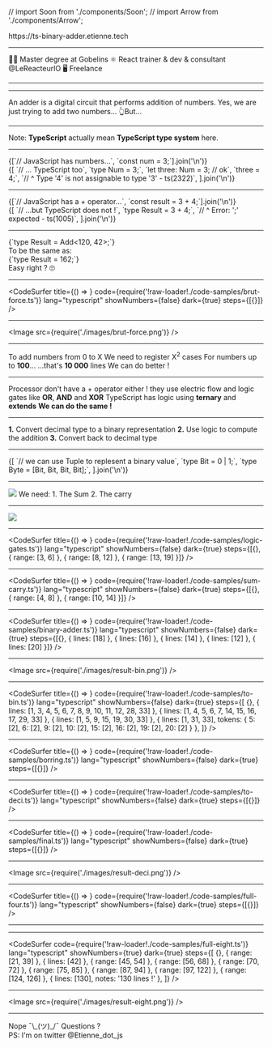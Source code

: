 // import Soon from './components/Soon';
// import Arrow from './components/Arrow';

<Head>
  <title>Binary Adder in Typescript - TypeScript Paris - Etienne Dldc</title>
  <meta name="og:image" content="https://ts-binary-adder.etienne.tech/card.png" />
</Head>

<Title>Hi 👋</Title>

<PrezLink href="https://ts-binary-adder.etienne.tech">
  <HttpsPart>https://</HttpsPart>ts-binary-adder.etienne.tech
</PrezLink>

---

<Title>✋ I'm Etienne</Title>

<Appear>
  <Text>👨‍🎓 Master degree at Gobelins</Text>
  <Text>
    ⚛ React trainer & dev & consultant <Link href="https://twitter.com/LeReacteurIO">@LeReacteurIO</Link>
  </Text>
  <Text>🖥 Freelance</Text>
</Appear>

---

<Title>A Binary adder written with TypeScript types only</Title>

---

<Title>Binary what ?</Title>

<Appear>
  <Quote>An adder is a digital circuit that performs addition of numbers.</Quote>
  <Text>Yes, we are just trying to add two numbers...</Text>
  <Text>👆But...</Text>
</Appear>

---

<Title>...Using TypeScript only !</Title>

<Appear>
  <Text>
    Note: <b>TypeScript</b> actually mean <b>TypeScript type system</b> here.
  </Text>
</Appear>

---

<Title>Numbers</Title>

<Appear>
  <div>
    <MdxCode className="language-typescript">{[`// JavaScript has numbers...`, `const num = 3;`].join('\n')}</MdxCode>
  </div>
  <div>
    <MdxCode className="language-typescript">
      {[
        `// ... TypeScript too`,
        `type Num = 3;`,
        `let three: Num = 3; // ok`,
        `three = 4;`,
        `// ^ Type '4' is not assignable to type '3' - ts(2322)`,
      ].join('\n')}
    </MdxCode>
  </div>
</Appear>

---

<Title>The + operator</Title>

<Appear>
  <div>
    <MdxCode className="language-typescript">
      {[`// JavaScript has a + operator...`, `const result = 3 + 4;`].join('\n')}
    </MdxCode>
  </div>
  <div>
    <MdxCode className="language-typescript">
      {[
        `// ...but TypeScript does not !`,
        `type Result = 3 + 4;`,
        `//              ^ Error: ';' expected - ts(1005)`,
      ].join('\n')}
    </MdxCode>
  </div>
</Appear>

---

<Title>Our Goal 🥅</Title>

<Appear>
  <div>
    <MdxCode className="language-typescript">{`type Result = Add<120, 42>;`}</MdxCode>
  </div>
  <Text>To be the same as:</Text>
  <div>
    <MdxCode className="language-typescript">{`type Result = 162;`}</MdxCode>
  </div>
  <Text>Easy right ? 🙄</Text>
</Appear>

---

<CodeSurfer
  title={() => <Title>First try: Brut-force 💪</Title>}
  code={require('!raw-loader!./code-samples/brut-force.ts')}
  lang="typescript"
  showNumbers={false}
  dark={true}
  steps={[{}]}
/>

---

<Title>Yay \o/</Title>

<Image src={require('./images/brut-force.png')} />

---

<Title>But...</Title>

<Appear>
  <Text>To add numbers from 0 to X</Text>
  <Text>
    We need to register X<sup>2</sup> cases
  </Text>
  <Text>
    For numbers up to <b>100</b>...
  </Text>
  <Text>
    ...that's <b>10 000</b> lines
  </Text>
  <Text>We can do better !</Text>
</Appear>

---

<Title>Binary to the rescue !</Title>

<Appear>
  <Text>Processor don't have a + operator either !</Text>
  <Text>
    they use electric flow and logic gates like <b>OR</b>, <b>AND</b> and <b>XOR</b>
  </Text>
  <Text>
    TypeScript has logic using <b>ternary</b> and <b>extends</b>
  </Text>
  <Text>
    <b>We can do the same !</b>
  </Text>
</Appear>

---

<Title>The plan 🗺</Title>

<Appear>
  <Text>
    <b>1.</b> Convert decimal type to a binary representation
  </Text>
  <Text>
    <b>2.</b> Use logic to compute the addition
  </Text>
  <Text>
    <b>3.</b> Convert back to decimal type
  </Text>
</Appear>

---

<Title>Binary representation 🤔</Title>

<Appear>
  <div>
    <MdxCode className="language-typescript">
      {[
        `// we can use Tuple to replesent a binary value`,
        `type Bit = 0 | 1;`,
        `type Byte = [Bit, Bit, Bit, Bit];`,
      ].join('\n')}
    </MdxCode>
  </div>
</Appear>

---

<Title>Binary addition</Title>

<Appear>
  <Image src={require('./images/binary-add.jpg')} />
  <Text>We need: </Text>
  <Text>1. The Sum</Text>
  <Text>2. The carry</Text>
</Appear>

---

<Title>Sum & Carry with Logic</Title>

<Appear>
  <div>
    <Image src={require('./images/full_adder.jpg')} />
  </div>
</Appear>

---

<CodeSurfer
  title={() => <Title>Logic gates</Title>}
  code={require('!raw-loader!./code-samples/logic-gates.ts')}
  lang="typescript"
  showNumbers={false}
  dark={true}
  steps={[{}, { range: [3, 6] }, { range: [8, 12] }, { range: [13, 19] }]}
/>

---

<CodeSurfer
  title={() => <Title>Sum & Carry</Title>}
  code={require('!raw-loader!./code-samples/sum-carry.ts')}
  lang="typescript"
  showNumbers={false}
  dark={true}
  steps={[{}, { range: [4, 8] }, { range: [10, 14] }]}
/>

---

<CodeSurfer
  title={() => <Title>Binary Adder</Title>}
  code={require('!raw-loader!./code-samples/binary-adder.ts')}
  lang="typescript"
  showNumbers={false}
  dark={true}
  steps={[{}, { lines: [18] }, { lines: [16] }, { lines: [14] }, { lines: [12] }, { lines: [20] }]}
/>

---

<Title>Yay \o/</Title>

<Image src={require('./images/result-bin.png')} />

---

<CodeSurfer
  title={() => <Title>Convert to binary</Title>}
  code={require('!raw-loader!./code-samples/to-bin.ts')}
  lang="typescript"
  showNumbers={false}
  dark={true}
  steps={[
    {},
    { lines: [1, 3, 4, 5, 6, 7, 8, 9, 10, 11, 12, 28, 33] },
    { lines: [1, 4, 5, 6, 7, 14, 15, 16, 17, 29, 33] },
    { lines: [1, 5, 9, 15, 19, 30, 33] },
    { lines: [1, 31, 33], tokens: { 5: [2], 6: [2], 9: [2], 10: [2], 15: [2], 16: [2], 19: [2], 20: [2] } },
  ]}
/>

---

<CodeSurfer
  title={() => <Title>Don't write borring stuff !</Title>}
  code={require('!raw-loader!./code-samples/borring.ts')}
  lang="typescript"
  showNumbers={false}
  dark={true}
  steps={[{}]}
/>

---

<CodeSurfer
  title={() => <Title>Convert to decimal 🤯</Title>}
  code={require('!raw-loader!./code-samples/to-deci.ts')}
  lang="typescript"
  showNumbers={false}
  dark={true}
  steps={[{}]}
/>

---

<CodeSurfer
  title={() => <Title>Mixing everything together</Title>}
  code={require('!raw-loader!./code-samples/final.ts')}
  lang="typescript"
  showNumbers={false}
  dark={true}
  steps={[{}]}
/>

---

<Title>Yay \o/</Title>

<Image src={require('./images/result-deci.png')} />

---

<CodeSurfer
  title={() => <Title>Full code</Title>}
  code={require('!raw-loader!./code-samples/full-four.ts')}
  lang="typescript"
  showNumbers={false}
  dark={true}
  steps={[{}]}
/>

---

<Title>Now let's scale up to 8 bit !</Title>

---

<CodeSurfer
  code={require('!raw-loader!./code-samples/full-eight.ts')}
  lang="typescript"
  showNumbers={true}
  dark={true}
  steps={[
    {},
    { range: [21, 39] },
    { lines: [42] },
    { range: [45, 54] },
    { range: [56, 68] },
    { range: [70, 72] },
    { range: [75, 85] },
    { range: [87, 94] },
    { range: [97, 122] },
    { range: [124, 126] },
    { lines: [130], notes: '130 lines !' },
  ]}
/>

---

<Title>Yay \o/</Title>

<Image src={require('./images/result-eight.png')} />

---

<div style={{ position: 'relative' }}>
  <Title>Is this useful ? 🤔</Title>
  <Appear>
    <SubTitle>Nope ¯\_(ツ)_/¯</SubTitle>
    <SubTitle>Questions ?</SubTitle>
    <div style={{ position: 'absolute', width: '80vw', transform: 'translate(-50%, 10vh) scale(0.8)', left: '50%' }}>
      <Text>
        PS: I'm on twitter <Link href="https://twitter.com/Etienne_dot_js">@Etienne_dot_js</Link>
      </Text>
    </div>
  </Appear>
</div>
